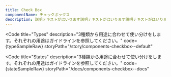 ```yaml
---
title: Check Box
componentName: チェックボックス
description: 説明テキストがはいります説明テキストがはいります説明テキストがはいります説明テキストがはいります説明テキストがはいります説明テキストがはいります説明テキストがはいります説明テキストがはいります
---
```



<Code
  title="Types"
  description="3種類から用途に合わせて使い分けをします。それぞれの用途はガイドラインを参照してください。"
  code={typeSampleRaw}
  storyPath="/story/components-checkbox--default"
>
  <TypeSample client:load />
</Code>

<Code
  title="States"
  description="3種類から用途に合わせて使い分けをします。それぞれの用途はガイドラインを参照してください。"
  code={stateSampleRaw}
  storyPath="/docs/components-checkbox--docs"
>
  <StateSample client:load />
</Code>
